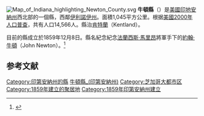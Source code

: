 {{noteTA
|G1=US
}}

{{Otheruses|牛頓縣|subject=美國印地安納州的一個縣|other=同名的縣}}
[[File:Map_of_Indiana_highlighting_Newton_County.svg|right]]
'''牛頓縣'''（{{lang-en|Newton County}}）是[[美國|美國]][[印地安納州|印地安納州]]西北部的一個縣，西鄰[[伊利諾伊州|伊利諾伊州]]。面積1,045平方公里。根据[[美國2000年人口普查|美國2000年人口普查]]，共有人口14,566人。縣治[[肯特蘭_(印地安納州)|肯特蘭]]（Kentland）。

目前的縣成立於1859年12月8日。縣名紀念紀念[[法蘭西斯·馬里昂|法蘭西斯·馬里昂]]將軍手下的[[約翰·牛頓_(美國軍人)|約翰·牛頓]]（John Newton）。<ref>{{cite web |url=http://www.countyhistory.com/newton/start.html |title=存档副本 |accessdate=2007-03-28 |deadurl=yes |archiveurl=https://web.archive.org/web/20061018181937/http://www.countyhistory.com/newton/start.html |archivedate=2006-10-18 }}</ref>

==参考文献==
{{Reflist}}

{{印第安納州}}
{{牛頓縣 (印地安納州)}}
{{Authority control}}

{{DEFAULTSORT:Newton County}}
[[Category:印第安納州的縣|Category:印第安納州的縣]]
[[Category:牛頓縣_(印第安納州)|]]
[[Category:芝加哥大都市区|Category:芝加哥大都市区]]
[[Category:1859年建立的聚居地|Category:1859年建立的聚居地]]
[[Category:1859年印第安納州建立|Category:1859年印第安納州建立]]

{{Indiana-geo-stub}}